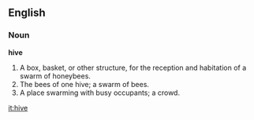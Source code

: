 ==English==

===Noun===

'''hive'''

#A box, basket, or other structure, for the reception and habitation of a swarm of honeybees.
#The bees of one hive; a swarm of bees.
#A place swarming with busy occupants; a crowd.

[[it:hive]]
